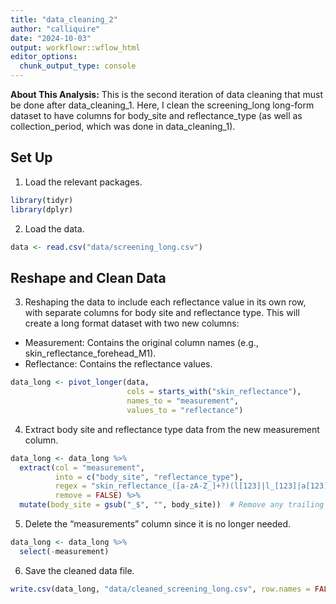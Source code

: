 ```yaml
---
title: "data_cleaning_2"
author: "calliquire"
date: "2024-10-03"
output: workflowr::wflow_html
editor_options:
  chunk_output_type: console
---
```


**About This Analysis:** This is the second iteration of data cleaning that must be done after data_cleaning_1. Here, I clean the screening_long long-form dataset to have columns for body_site and reflectance_type (as well as collection_period, which was done in data_cleaning_1).

## Set Up

1. Load the relevant packages.
```r
library(tidyr)
library(dplyr)
```

2. Load the data.
```r
data <- read.csv("data/screening_long.csv")
```

## Reshape and Clean Data

3. Reshaping the data to include each reflectance value in its own row, with separate columns for body site and reflectance type. This will create a long format dataset with two new columns:
-   Measurement: Contains the original column names (e.g., skin_reflectance_forehead_M1).
-   Reflectance: Contains the reflectance values.
```r
data_long <- pivot_longer(data, 
                          cols = starts_with("skin_reflectance"), 
                          names_to = "measurement", 
                          values_to = "reflectance")
```

4. Extract body site and reflectance type data from the new measurement column. 
```r
data_long <- data_long %>%
  extract(col = "measurement",
          into = c("body_site", "reflectance_type"),
          regex = "skin_reflectance_([a-zA-Z_]+?)(l[123]|l_[123]|a[123]|a_[123]|b[123]|b_[123]|g[123]|r[123]|m[123]|e[123])",
          remove = FALSE) %>%
  mutate(body_site = gsub("_$", "", body_site))  # Remove any trailing underscore from body_site
```

5. Delete the "measurements" column since it is no longer needed.
```r
data_long <- data_long %>%
  select(-measurement)
```

6. Save the cleaned data file.
```r
write.csv(data_long, "data/cleaned_screening_long.csv", row.names = FALSE)
```
